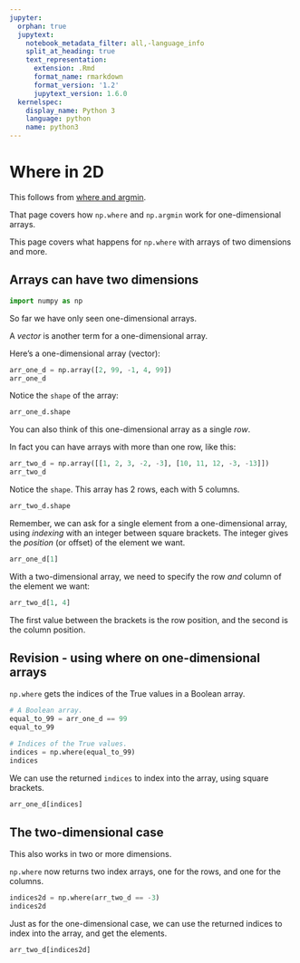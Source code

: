 ```yaml
---
jupyter:
  orphan: true
  jupytext:
    notebook_metadata_filter: all,-language_info
    split_at_heading: true
    text_representation:
      extension: .Rmd
      format_name: rmarkdown
      format_version: '1.2'
      jupytext_version: 1.6.0
  kernelspec:
    display_name: Python 3
    language: python
    name: python3
---
```


# Where in 2D

This follows from [where and argmin](where_and_argmin).

That page covers how `np.where` and `np.argmin` work for one-dimensional
arrays.

This page covers what happens for `np.where` with arrays of two dimensions and
more.

## Arrays can have two dimensions

```python
import numpy as np
```

So far we have only seen one-dimensional arrays.

A *vector* is another term for a one-dimensional array.

Here's a one-dimensional array (vector):

```python
arr_one_d = np.array([2, 99, -1, 4, 99])
arr_one_d
```

Notice the `shape` of the array:

```python
arr_one_d.shape
```

You can also think of this one-dimensional array as a single *row*.

In fact you can have arrays with more than one row, like this:

```python
arr_two_d = np.array([[1, 2, 3, -2, -3], [10, 11, 12, -3, -13]])
arr_two_d
```

Notice the `shape`.  This array has 2 rows, each with 5 columns.

```python
arr_two_d.shape
```

Remember, we can ask for a single element from a one-dimensional array, using *indexing* with an integer between square brackets. The integer gives the *position* (or offset) of the element we want.

```python
arr_one_d[1]
```

With a two-dimensional array, we need to specify the row *and* column of the element we want:

```python
arr_two_d[1, 4]
```

The first value between the brackets is the row position, and the second is the column position.


## Revision - using where on one-dimensional arrays

`np.where` gets the indices of the True values in a Boolean array.

```python
# A Boolean array.
equal_to_99 = arr_one_d == 99
equal_to_99
```

```python
# Indices of the True values.
indices = np.where(equal_to_99)
indices
```

We can use the returned `indices` to index into the array, using square brackets.

```python
arr_one_d[indices]
```

## The two-dimensional case

This also works in two or more dimensions.

`np.where` now returns two index arrays, one for the rows, and one for the
columns.

```python
indices2d = np.where(arr_two_d == -3)
indices2d
```

Just as for the one-dimensional case, we can use the returned indices to index
into the array, and get the elements.

```python
arr_two_d[indices2d]
```
